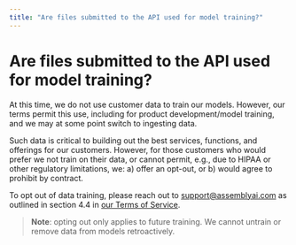 ```yaml
---
title: "Are files submitted to the API used for model training?"
---
```


# Are files submitted to the API used for model training?

At this time, we do not use customer data to train our models. However, our terms permit this use, including for product development/model training, and we may at some point switch to ingesting data.

Such data is critical to building out the best services, functions, and offerings for our customers. However, for those customers who would prefer we not train on their data, or cannot permit, e.g., due to HIPAA or other regulatory limitations, we:
a) offer an opt-out, or
b) would agree to prohibit by contract.

To opt out of data training, please reach out to [support@assemblyai.com](mailto:support@assemblyai.com) as outlined in section 4.4 in [our Terms of Service](https://www.assemblyai.com/legal/terms-of-service).

> **Note**: opting out only applies to future training. We cannot untrain or remove data from models retroactively.